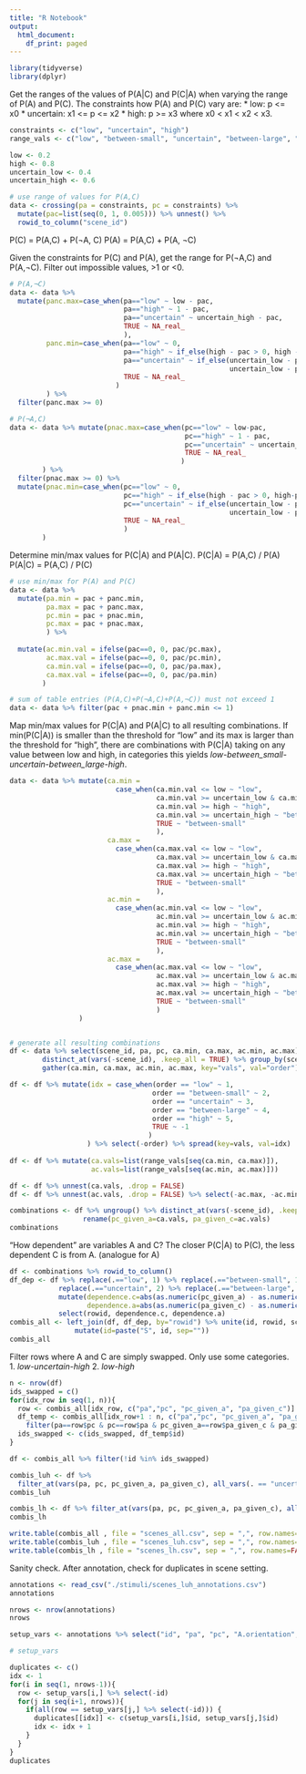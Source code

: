 ```yaml
---
title: "R Notebook"
output:
  html_document:
    df_print: paged
---
```



```r
library(tidyverse)
library(dplyr)
```

Get the ranges of the values of P(A|C) and P(C|A) when varying the range of P(A) and P(C). 
The constraints how P(A) and P(C) vary are:
* low: p <= x0
* uncertain: x1 <= p <= x2
* high: p >= x3
where x0 < x1 < x2 < x3.

```r
constraints <- c("low", "uncertain", "high")
range_vals <- c("low", "between-small", "uncertain", "between-large", "high")

low <- 0.2
high <- 0.8
uncertain_low <- 0.4
uncertain_high <- 0.6

# use range of values for P(A,C)
data <- crossing(pa = constraints, pc = constraints) %>%
  mutate(pac=list(seq(0, 1, 0.005))) %>% unnest() %>% 
  rowid_to_column("scene_id")

```

P(C) = P(A,C) + P(¬A, C)
P(A) = P(A,C) + P(A, ¬C)

Given the constraints for P(C) and P(A), get the range for P(¬A,C) and P(A,¬C).
Filter out impossible values, >1 or <0.

```r
# P(A,¬C)
data <- data %>% 
  mutate(panc.max=case_when(pa=="low" ~ low - pac, 
                            pa=="high" ~ 1 - pac,
                            pa=="uncertain" ~ uncertain_high - pac,
                            TRUE ~ NA_real_
                            ),
         panc.min=case_when(pa=="low" ~ 0, 
                            pa=="high" ~ if_else(high - pac > 0, high - pac, 0),
                            pa=="uncertain" ~ if_else(uncertain_low - pac > 0,
                                                      uncertain_low - pac, 0),
                            TRUE ~ NA_real_
                          )
         ) %>% 
  filter(panc.max >= 0)

# P(¬A,C)
data <- data %>% mutate(pnac.max=case_when(pc=="low" ~ low-pac, 
                                           pc=="high" ~ 1 - pac,
                                           pc=="uncertain" ~ uncertain_high - pac,
                                           TRUE ~ NA_real_
                                          ) 
        ) %>% 
  filter(pnac.max >= 0) %>% 
  mutate(pnac.min=case_when(pc=="low" ~ 0, 
                            pc=="high" ~ if_else(high - pac > 0, high-pac, 0),
                            pc=="uncertain" ~ if_else(uncertain_low - pac > 0,
                                                      uncertain_low - pac, 0),
                            TRUE ~ NA_real_
                            )
        )
```

Determine min/max values for P(C|A) and P(A|C).
P(C|A) = P(A,C) / P(A)
P(A|C) = P(A,C) / P(C)

```r
# use min/max for P(A) and P(C)
data <- data %>% 
  mutate(pa.min = pac + panc.min,
         pa.max = pac + panc.max,
         pc.min = pac + pnac.min,
         pc.max = pac + pnac.max, 
         ) %>%
  
  mutate(ac.min.val = ifelse(pac==0, 0, pac/pc.max),
         ac.max.val = ifelse(pac==0, 0, pac/pc.min),
         ca.min.val = ifelse(pac==0, 0, pac/pa.max),
         ca.max.val = ifelse(pac==0, 0, pac/pa.min)
        )

# sum of table entries (P(A,C)+P(¬A,C)+P(A,¬C)) must not exceed 1
data <- data %>% filter(pac + pnac.min + panc.min <= 1)
```

Map min/max values for P(C|A) and P(A|C) to all resulting combinations.
If min(P(C|A)) is smaller than the threshold for "low" and its max is larger
than the threshold for "high", there are combinations with P(C|A) taking on
any value between low and high, in categories this yields
*low-between_small-uncertain-between_large-high*.

```r
data <- data %>% mutate(ca.min =
                          case_when(ca.min.val <= low ~ "low",
                                    ca.min.val >= uncertain_low & ca.min.val <= uncertain_high ~ "uncertain", 
                                    ca.min.val >= high ~ "high", 
                                    ca.min.val >= uncertain_high ~ "between-large",
                                    TRUE ~ "between-small"
                                    ),
                        ca.max = 
                          case_when(ca.max.val <= low ~ "low",
                                    ca.max.val >= uncertain_low & ca.max.val <= uncertain_high ~ "uncertain", 
                                    ca.max.val >= high ~ "high",
                                    ca.max.val >= uncertain_high ~ "between-large",
                                    TRUE ~ "between-small"
                                    ), 
                        ac.min =
                          case_when(ac.min.val <= low ~ "low",
                                    ac.min.val >= uncertain_low & ac.min.val <= uncertain_high ~ "uncertain", 
                                    ac.min.val >= high ~ "high",
                                    ac.min.val >= uncertain_high ~ "between-large",
                                    TRUE ~ "between-small"
                                    ),
                        ac.max = 
                          case_when(ac.max.val <= low ~ "low",
                                    ac.max.val >= uncertain_low & ac.max.val <= uncertain_high ~ "uncertain", 
                                    ac.max.val >= high ~ "high",
                                    ac.max.val >= uncertain_high ~ "between-large",
                                    TRUE ~ "between-small"
                                    )
                 )


# generate all resulting combinations
df <- data %>% select(scene_id, pa, pc, ca.min, ca.max, ac.min, ac.max) %>% 
        distinct_at(vars(-scene_id), .keep_all = TRUE) %>% group_by(scene_id) %>% 
        gather(ca.min, ca.max, ac.min, ac.max, key="vals", val="order")

df <- df %>% mutate(idx = case_when(order == "low" ~ 1,
                                   order == "between-small" ~ 2,
                                   order == "uncertain" ~ 3,
                                   order == "between-large" ~ 4,
                                   order == "high" ~ 5,
                                   TRUE ~ -1
                                  )
                   ) %>% select(-order) %>% spread(key=vals, val=idx)
  
df <- df %>% mutate(ca.vals=list(range_vals[seq(ca.min, ca.max)]), 
                    ac.vals=list(range_vals[seq(ac.min, ac.max)])) 

df <- df %>% unnest(ca.vals, .drop = FALSE)
df <- df %>% unnest(ac.vals, .drop = FALSE) %>% select(-ac.max, -ac.min, -ca.max, -ca.min)

combinations <- df %>% ungroup() %>% distinct_at(vars(-scene_id), .keep_all = TRUE) %>% 
                  rename(pc_given_a=ca.vals, pa_given_c=ac.vals)
combinations
```

"How dependent" are variables A and C? 
The closer P(C|A) to P(C), the less dependent C is from A. (analogue for A)

```r
df <- combinations %>% rowid_to_column()
df_dep <- df %>% replace(.=="low", 1) %>% replace(.=="between-small", 1.5) %>%
            replace(.=="uncertain", 2) %>% replace(.=="between-large", 2.5) %>% replace(.=="high", 3) %>% 
            mutate(dependence.c=abs(as.numeric(pc_given_a) - as.numeric(pc)),
                   dependence.a=abs(as.numeric(pa_given_c) - as.numeric(pa))) %>% 
            select(rowid, dependence.c, dependence.a)
combis_all <- left_join(df, df_dep, by="rowid") %>% unite(id, rowid, scene_id, sep="-") %>% 
                mutate(id=paste("S", id, sep=""))
combis_all
```

Filter rows where A and C are simply swapped.
Only use some categories. 
1. *low-uncertain-high*
2. *low-high*

```r
n <- nrow(df)
ids_swapped = c()
for(idx_row in seq(1, n)){
  row <- combis_all[idx_row, c("pa","pc", "pc_given_a", "pa_given_c")]
  df_temp <- combis_all[idx_row+1 : n, c("pa","pc", "pc_given_a", "pa_given_c", "id")] %>% 
    filter(pa==row$pc & pc==row$pa & pc_given_a==row$pa_given_c & pa_given_c==row$pc_given_a)
  ids_swapped <- c(ids_swapped, df_temp$id)
} 

df <- combis_all %>% filter(!id %in% ids_swapped)

combis_luh <- df %>%
  filter_at(vars(pa, pc, pc_given_a, pa_given_c), all_vars(. == "uncertain" | . == "high" | . == "low"))
combis_luh

combis_lh <- df %>% filter_at(vars(pa, pc, pc_given_a, pa_given_c), all_vars(. == "high" | . == "low"))
combis_lh
```


```r
write.table(combis_all , file = "scenes_all.csv", sep = ",", row.names=FALSE)
write.table(combis_luh , file = "scenes_luh.csv", sep = ",", row.names=FALSE)
write.table(combis_lh , file = "scenes_lh.csv", sep = ",", row.names=FALSE)
```

Sanity check.
After annotation, check for duplicates in scene setting.

```r
annotations <- read_csv("./stimuli/scenes_luh_annotations.csv")
annotations

nrows <- nrow(annotations)
nrows

setup_vars <- annotations %>% select("id", "pa", "pc", "A.orientation",	"C.orientation", "platform.type",	"platform1.height",	"platform1.width", "platform2.height", "platform2.width", "platform.dist")

# setup_vars

duplicates <- c()
idx <- 1
for(i in seq(1, nrows-1)){
  row <- setup_vars[i,] %>% select(-id)
  for(j in seq(i+1, nrows)){
    if(all(row == setup_vars[j,] %>% select(-id))) {
      duplicates[[idx]] <- c(setup_vars[i,]$id, setup_vars[j,]$id)
      idx <- idx + 1
    }
  }
}
duplicates 

```


